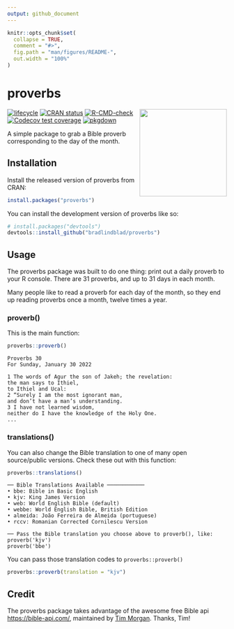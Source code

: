 ```yaml
---
output: github_document
---
```


<!-- README.md is generated from README.Rmd. Please edit that file -->

```r
knitr::opts_chunk$set(
  collapse = TRUE,
  comment = "#>",
  fig.path = "man/figures/README-",
  out.width = "100%"
)
```

# proverbs

<img src='https://github.com/bradlindblad/proverbs/blob/master/fig/logo.png?raw=true' align="right" height="200" />

<!-- badges: start -->
[![lifecycle](https://img.shields.io/badge/lifecycle-stable-brightgreen.svg)](https://www.tidyverse.org/lifecycle/#stable)
[![CRAN status](https://www.r-pkg.org/badges/version/proverbs)](https://CRAN.R-project.org/package=proverbs)
[![R-CMD-check](https://github.com/bradlindblad/proverbs/workflows/R-CMD-check/badge.svg)](https://github.com/bradlindblad/proverbs/actions)
[![Codecov test coverage](https://codecov.io/gh/bradlindblad/proverbs/branch/master/graph/badge.svg)](https://app.codecov.io/gh/bradlindblad/proverbs?branch=master)
[![pkgdown](https://github.com/bradlindblad/proverbs/actions/workflows/pkgdown.yaml/badge.svg)](https://github.com/bradlindblad/proverbs/actions/workflows/pkgdown.yaml)
<!-- badges: end -->

A simple package to grab a Bible proverb corresponding to the day of the month.

## Installation

Install the released version of proverbs from CRAN:

```r
install.packages("proverbs")
```

You can install the development version of proverbs like so:

``` r
# install.packages("devtools")
devtools::install_github("bradlindblad/proverbs")
```

## Usage

The proverbs package was built to do one thing: print out a daily proverb to your R console. There are 31 proverbs, and up to 31 days in each month. 

Many people like to read a proverb for each day of the month, so they end up reading proverbs once a month, twelve times a year.

### proverb()
This is the main function:

```r
proverbs::proverb()
```

```
Proverbs 30
For Sunday, January 30 2022
 
1 The words of Agur the son of Jakeh; the revelation:
the man says to Ithiel,
to Ithiel and Ucal:
2 “Surely I am the most ignorant man,
and don’t have a man’s understanding.
3 I have not learned wisdom,
neither do I have the knowledge of the Holy One.
...
```

### translations()
You can also change the Bible translation to one of many open source/public versions. Check these out with this function:

```r
proverbs::translations()
```

```
── Bible Translations Available ────────────
• bbe: Bible in Basic English
• kjv: King James Version
• web: World English Bible (default)
• webbe: World English Bible, British Edition
• almeida: João Ferreira de Almeida (portuguese)
• rccv: Romanian Corrected Cornilescu Version

── Pass the Bible translation you choose above to proverb(), like: 
proverb('kjv')
proverb('bbe')
```

You can pass those translation codes to `proverbs::proverb()`
```r
proverbs::proverb(translation = "kjv")
```

## Credit
The proverbs package takes advantage of the awesome free Bible api [https://bible-api.com/](https://bible-api.com/), maintained by [Tim Morgan](https://timmorgan.org/). Thanks, Tim!

